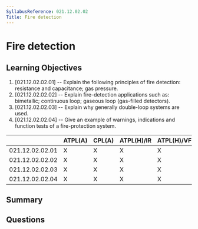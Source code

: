 ```yaml
---
SyllabusReference: 021.12.02.02
Title: Fire detection
---
```


# Fire detection

## Learning Objectives

1. [021.12.02.02.01] -- Explain the following principles of fire detection:
   resistance and capacitance; gas pressure.
2. [021.12.02.02.02] -- Explain fire-detection applications such as: bimetallic;
   continuous loop; gaseous loop (gas-filled detectors).
3. [021.12.02.02.03] -- Explain why generally double-loop systems are used.
4. [021.12.02.02.04] -- Give an example of warnings, indications and function
   tests of a fire-protection system.

|                 | ATPL(A) | CPL(A) | ATPL(H)/IR | ATPL(H)/VFR | CPL(H) | IR  | CBIR(A) |
| --------------- | ------- | ------ | ---------- | ----------- | ------ | --- | ------- |
| 021.12.02.02.01 | X       | X      | X          | X           | X      |     |         |
| 021.12.02.02.02 | X       | X      | X          | X           | X      |     |         |
| 021.12.02.02.03 | X       | X      | X          | X           | X      |     |         |
| 021.12.02.02.04 | X       | X      | X          | X           | X      |     |         |

## Summary

## Questions
